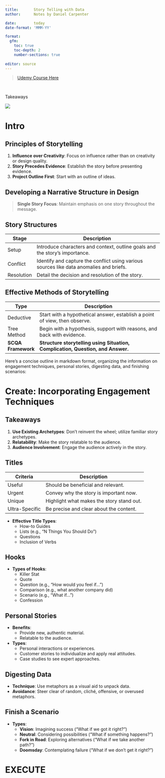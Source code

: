 ```yaml
---
title:       Story Telling with Data
author:      Notes by Daniel Carpenter

date:        today
date-format: 'MMM-YY'

format: 
  gfm:
    toc: true
    toc-depth: 2
    number-sections: true
    
editor: source
---
```


> [Udemy Course Here](https://www.udemy.com/course/unlock-the-story-from-data/)

<br>

Takeaways

![](img/1.png)

# Intro

## Principles of Storytelling

1.  **Influence over Creativity**: Focus on influence rather than on creativity or design quality.
2.  **Story Precedes Evidence**: Establish the story before presenting evidence.
3.  **Project Outline First**: Start with an outline of ideas.

## Developing a Narrative Structure in Design

> **Single Story Focus**: Maintain emphasis on one story throughout the message.

## Story Structures

| Stage      | Description                                                                             |
|------------|-----------------------------------------------------------------------------------------|
| Setup      | Introduce characters and context, outline goals and the story's importance.             |
| Conflict   | Identify and capture the conflict using various sources like data anomalies and briefs. |
| Resolution | Detail the decision and resolution of the story.                                        |

## Effective Methods of Storytelling

| Type               | Description                                                                     |
|--------------------|---------------------------------------------------------------------------------|
| Deductive          | Start with a hypothetical answer, establish a point of view, then observe.      |
| Tree Method        | Begin with a hypothesis, support with reasons, and back with evidence.          |
| **SCQA Framework** | **Structure storytelling using Situation, Complication, Question, and Answer.** |

Here's a concise outline in markdown format, organizing the information on engagement techniques, personal stories, digesting data, and finishing scenarios:

# Create: Incorporating Engagement Techniques

## Takeaways

1.  **Use Existing Archetypes**: Don't reinvent the wheel; utilize familiar story archetypes.
2.  **Relatability**: Make the story relatable to the audience.
3.  **Audience Involvement**: Engage the audience actively in the story.

## Titles

| Criteria       | Description                               |
|----------------|-------------------------------------------|
| Useful         | Should be beneficial and relevant.        |
| Urgent         | Convey why the story is important now.    |
| Unique         | Highlight what makes the story stand out. |
| Ultra-Specific | Be precise and clear about the content.   |

-   **Effective Title Types**:
    -   How-to Guides
    -   Lists (e.g., "N Things You Should Do")
    -   Questions
    -   Inclusion of Verbs

## Hooks

-   **Types of Hooks**:
    -   Killer Stat
    -   Quote
    -   Question (e.g., "How would you feel if...")
    -   Comparison (e.g., what another company did)
    -   Scenario (e.g., "What if...")
    -   Confession

## Personal Stories

-   **Benefits**:
    -   Provide new, authentic material.
    -   Relatable to the audience.
-   **Types**:
    -   Personal interactions or experiences.
    -   Customer stories to individualize and apply real attitudes.
    -   Case studies to see expert approaches.

## Digesting Data

-   **Technique**: Use metaphors as a visual aid to unpack data.
-   **Avoidance**: Steer clear of random, cliché, offensive, or overused metaphors.

## Finish a Scenario

-   **Types**:
    -   **Vision**: Imagining success ("What if we got it right?")
    -   **Neutral**: Considering possibilities ("What if something happens?")
    -   **Fork in Road**: Exploring alternatives ("What if we take another path?")
    -   **Doomsday**: Contemplating failure ("What if we don't get it right?")

# EXECUTE

## 
